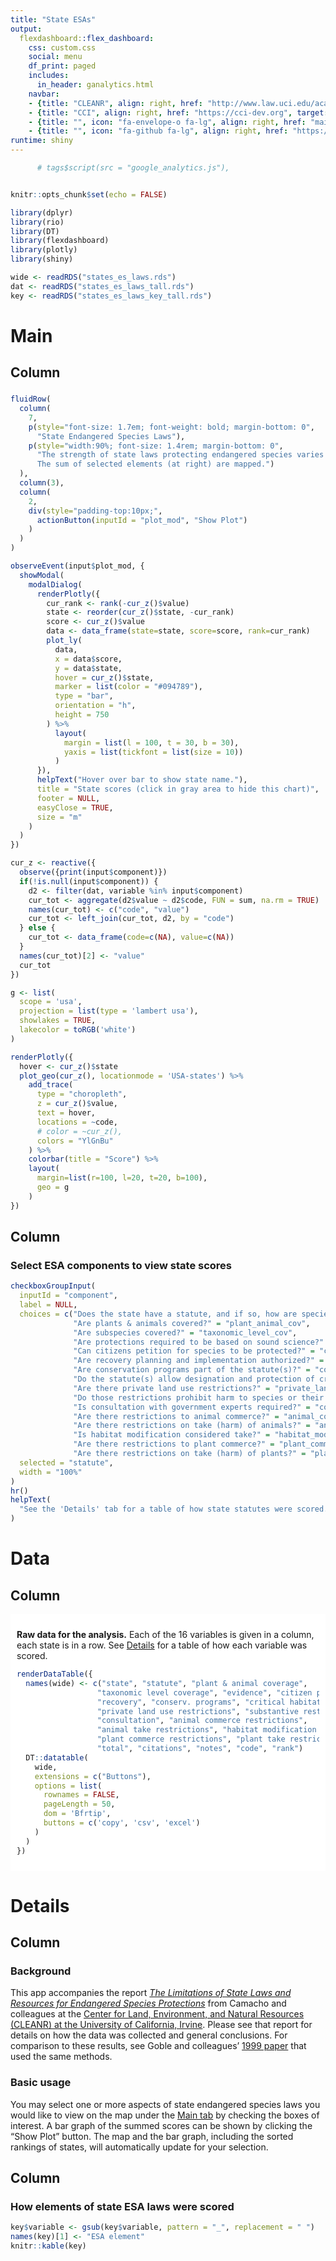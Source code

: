 ```yaml
---
title: "State ESAs"
output:
  flexdashboard::flex_dashboard:
    css: custom.css
    social: menu
    df_print: paged
    includes:
      in_header: ganalytics.html
    navbar:
    - {title: "CLEANR", align: right, href: "http://www.law.uci.edu/academics/centers/cleanr/", target: "_blank"}
    - {title: "CCI", align: right, href: "https://cci-dev.org", target: "_blank"}
    - {title: "", icon: "fa-envelope-o fa-lg", align: right, href: "mailto:esa@defenders.org?subject=State ESA app"}
    - {title: "", icon: "fa-github fa-lg", align: right, href: "https://github.com/Defenders-ESC/state-ESAs"}
runtime: shiny
---
```


```r
      # tags$script(src = "google_analytics.js"),


knitr::opts_chunk$set(echo = FALSE)

library(dplyr)
library(rio)
library(DT)
library(flexdashboard)
library(plotly)
library(shiny)

wide <- readRDS("states_es_laws.rds")
dat <- readRDS("states_es_laws_tall.rds")
key <- readRDS("states_es_laws_key_tall.rds")
```

Main
=======================================================================

Column {data-width=750}
-----------------------------------------------------------------------

### 

```r
fluidRow(
  column(
    7,
    p(style="font-size: 1.7em; font-weight: bold; margin-bottom: 0",
      "State Endangered Species Laws"),
    p(style="width:90%; font-size: 1.4rem; margin-bottom: 0",
      "The strength of state laws protecting endangered species varies widely.
      The sum of selected elements (at right) are mapped.")
  ),
  column(3),
  column(
    2,
    div(style="padding-top:10px;",
      actionButton(inputId = "plot_mod", "Show Plot")
    )
  )
)
```

```r
observeEvent(input$plot_mod, { 
  showModal(
    modalDialog(
      renderPlotly({
        cur_rank <- rank(-cur_z()$value)
        state <- reorder(cur_z()$state, -cur_rank)
        score <- cur_z()$value
        data <- data_frame(state=state, score=score, rank=cur_rank)
        plot_ly(
          data,
          x = data$score,
          y = data$state,
          hover = cur_z()$state,
          marker = list(color = "#094789"),
          type = "bar",
          orientation = "h",
          height = 750
        ) %>%
          layout(
            margin = list(l = 100, t = 30, b = 30),
            yaxis = list(tickfont = list(size = 10))
          )
      }),
      helpText("Hover over bar to show state name."),
      title = "State scores (click in gray area to hide this chart)",
      footer = NULL,
      easyClose = TRUE,
      size = "m"
    )
  )
})
```

```r
cur_z <- reactive({ 
  observe({print(input$component)})
  if(!is.null(input$component)) {
    d2 <- filter(dat, variable %in% input$component)
    cur_tot <- aggregate(d2$value ~ d2$code, FUN = sum, na.rm = TRUE)
    names(cur_tot) <- c("code", "value")
    cur_tot <- left_join(cur_tot, d2, by = "code")
  } else {
    cur_tot <- data_frame(code=c(NA), value=c(NA))
  }
  names(cur_tot)[2] <- "value"
  cur_tot
})

g <- list(
  scope = 'usa',
  projection = list(type = 'lambert usa'),
  showlakes = TRUE,
  lakecolor = toRGB('white')
)

renderPlotly({
  hover <- cur_z()$state
  plot_geo(cur_z(), locationmode = 'USA-states') %>%
    add_trace(
      type = "choropleth",
      z = cur_z()$value,
      text = hover,
      locations = ~code,
      # color = ~cur_z(), 
      colors = "YlGnBu"
    ) %>%
    colorbar(title = "Score") %>%
    layout(
      margin=list(r=100, l=20, t=20, b=100),
      geo = g
    )
})
```

Column {data-width=250}
-----------------------------------------------------------------------

### Select ESA components to view state scores

```r
checkboxGroupInput(
  inputId = "component",
  label = NULL,
  choices = c("Does the state have a statute, and if so, how are species covered?" = "statute", 
              "Are plants & animals covered?" = "plant_animal_cov", 
              "Are subspecies covered?" = "taxonomic_level_cov", 
              "Are protections required to be based on sound science?" = "evidence", 
              "Can citizens petition for species to be protected?" = "citizen_petition", 
              "Are recovery planning and implementation authorized?" = "recovery", 
              "Are conservation programs part of the statute(s)?" = "conserv_programs", 
              "Do the statute(s) allow designation and protection of critical habitat?" = "critical_habitat",
              "Are there private land use restrictions?" = "private_land_restrictions", 
              "Do those restrictions prohibit harm to species or their habitats?" = "substantive_restrictions",
              "Is consultation with government experts required?" = "consultation", 
              "Are there restrictions to animal commerce?" = "animal_commerce_restrictions", 
              "Are there restrictions on take (harm) of animals?" = "animal_take_restrictions", 
              "Is habitat modification considered take?" = "habitat_mod_take", 
              "Are there restrictions to plant commerce?" = "plant_commerce_restrictions", 
              "Are there restrictions on take (harm) of plants?" = "plant_take_restrictions"),
  selected = "statute",
  width = "100%"
)
hr()
helpText(
  "See the 'Details' tab for a table of how state statutes were scored."
)

```

Data
=======================================================================

Column {data-width=1000}
-----------------------------------------------------------------------

<div style="background: white; padding: 10px">

__Raw data for the analysis.__ Each of the 16 variables is given in a column, each state is in a row. See [Details](https://cci-dev.org/shiny/open/state_ESAs/#section-details) for a table of how each variable was scored.

```r
renderDataTable({
  names(wide) <- c("state", "statute", "plant & animal coverage", 
                  "taxonomic level coverage", "evidence", "citizen petition", 
                  "recovery", "conserv. programs", "critical habitat",            
                  "private land use restrictions", "substantive restrictions", 
                  "consultation", "animal commerce restrictions", 
                  "animal take restrictions", "habitat modification is take", 
                  "plant commerce restrictions", "plant take restrictions",      
                  "total", "citations", "notes", "code", "rank")  
  DT::datatable(
    wide,
    extensions = c("Buttons"),
    options = list(
      rownames = FALSE,
      pageLength = 50,
      dom = 'Bfrtip',
      buttons = c('copy', 'csv', 'excel')
    )
  )
})
```

</div>

Details
=======================================================================

Column {data-width=300}
-----------------------------------------------------------------------

### Background

This app accompanies the report [_The Limitations of State Laws and Resources for Endangered Species Protections_](http://www.law.uci.edu/academics/centers/cleanr/news-pdfs/cleanr-esa-report-final.pdf) from Camacho and colleagues at the [Center for Land, Environment, and  Natural Resources (CLEANR) at the University of California, Irvine](http://www.law.uci.edu/academics/centers/cleanr/). Please see that report for details on how the data was collected and general conclusions. For comparison to these results, see Goble and colleagues' [1999 paper](https://www.researchgate.net/profile/Dale_Goble/publication/222467583_Local_and_national_protection_of_endangered_species_An_assessment/links/0912f5112726bab0eb000000/Local-and-national-protection-of-endangered-species-An-assessment.pdf) that used the same methods.

### Basic usage

You may select one or more aspects of state endangered species laws you would like to view on the map under the [Main tab](https://cci-dev.org/shiny/open/state_ESAs/#section-main) by checking the boxes of interest. A bar graph of the summed scores can be shown by clicking the "Show Plot" button. The map and the bar graph, including the sorted rankings of states, will automatically update for your selection.


Column {data-width=700}
-----------------------------------------------------------------------

### How elements of state ESA laws were scored

```r
key$variable <- gsub(key$variable, pattern = "_", replacement = " ")
names(key)[1] <- "ESA element"
knitr::kable(key)
```
